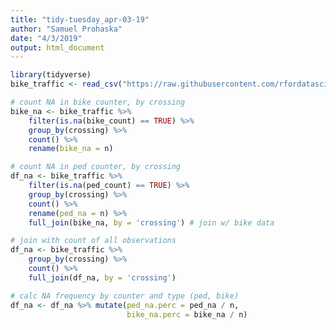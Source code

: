 ```yaml
---
title: "tidy-tuesday_apr-03-19"
author: "Samuel Prohaska"
date: "4/3/2019"
output: html_document
---
```

```r
library(tidyverse)
bike_traffic <- read_csv("https://raw.githubusercontent.com/rfordatascience/tidytuesday/master/data/2019/2019-04-02/bike_traffic.csv")
```

```r
# count NA in bike counter, by crossing
bike_na <- bike_traffic %>% 
    filter(is.na(bike_count) == TRUE) %>%
    group_by(crossing) %>%
    count() %>%
    rename(bike_na = n)

# count NA in ped counter, by crossing
df_na <- bike_traffic %>% 
    filter(is.na(ped_count) == TRUE) %>%
    group_by(crossing) %>%
    count() %>%
    rename(ped_na = n) %>% 
    full_join(bike_na, by = 'crossing') # join w/ bike data

# join with count of all observations
df_na <- bike_traffic %>% 
    group_by(crossing) %>%
    count() %>%
    full_join(df_na, by = 'crossing')

# calc NA frequency by counter and type (ped, bike)
df_na <- df_na %>% mutate(ped_na.perc = ped_na / n,
                          bike_na.perc = bike_na / n)

```
